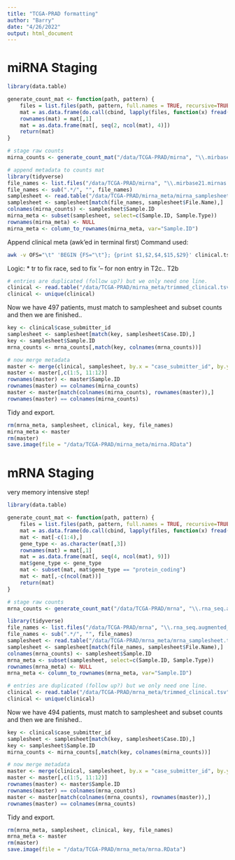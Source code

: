 ```yaml
---
title: "TCGA-PRAD formatting"
author: "Barry"
date: "4/26/2022"
output: html_document
---
```


# miRNA Staging

```R
library(data.table)

generate_count_mat <- function(path, pattern) {
    files = list.files(path, pattern, full.names = TRUE, recursive=TRUE, include.dirs=TRUE)
    mat = as.data.frame(do.call(cbind, lapply(files, function(x) fread(x, stringsAsFactors = FALSE))))
    rownames(mat) = mat[,1]
    mat = as.data.frame(mat[, seq(2, ncol(mat), 4)])
    return(mat)
}

# stage raw counts
mirna_counts <- generate_count_mat("/data/TCGA-PRAD/mirna", "\\.mirbase21.mirnas.quantification.txt$")
```

```R
# append metadata to counts mat
library(tidyverse)
file_names <- list.files("/data/TCGA-PRAD/mirna", "\\.mirbase21.mirnas.quantification.txt$", full.names = FALSE, recursive = TRUE, include.dirs = FALSE)
file_names <- sub(".*/", "", file_names)
samplesheet <- read.table("/data/TCGA-PRAD/mirna_meta/mirna_samplesheet.tsv", header=T, sep="\t")
samplesheet <- samplesheet[match(file_names, samplesheet$File.Name),]
colnames(mirna_counts) <- samplesheet$Sample.ID
mirna_meta <- subset(samplesheet, select=c(Sample.ID, Sample.Type))
rownames(mirna_meta) <- NULL
mirna_meta <- column_to_rownames(mirna_meta, var="Sample.ID")
```


Append clinical meta (awk'ed in terminal first) 
Command used:
```bash
awk -v OFS="\t" 'BEGIN {FS="\t"}; {print $1,$2,$4,$15,$29}' clinical.tsv | tr ' ' '_' | sed "s/'--/NA/" > trimmed_clinical.tsv
```
Logic:
* tr to fix race, sed to fix '-- for non entry in T2c.. T2b

```R
# entries are duplicated (follow up?) but we only need one line. 
clinical <- read.table("/data/TCGA-PRAD/mirna_meta/trimmed_clinical.tsv", header=T)
clinical <- unique(clinical)
```

Now we have 497 patients, must match to samplesheet and subset counts and then we are finished..

```R
key <- clinical$case_submitter_id
samplesheet <- samplesheet[match(key, samplesheet$Case.ID),]
key <- samplesheet$Sample.ID
mrna_counts <- mrna_counts[,match(key, colnames(mrna_counts))]

# now merge metadata
master <- merge(clinical, samplesheet, by.x = "case_submitter_id", by.y = "Case.ID")
master <- master[,c(1:5, 11:12)]
rownames(master) <- master$Sample.ID
rownames(master) == colnames(mirna_counts)
master <- master[match(colnames(mirna_counts), rownames(master)),]
rownames(master) == colnames(mirna_counts)
```

Tidy and export.

```R
rm(mrna_meta, samplesheet, clinical, key, file_names)
mirna_meta <- master
rm(master)
save.image(file = "/data/TCGA-PRAD/mirna_meta/mirna.RData")
```


# mRNA Staging

very memory intensive step!

```R
library(data.table)

generate_count_mat <- function(path, pattern) {
    files = list.files(path, pattern, full.names = TRUE, recursive=TRUE, include.dirs=TRUE)
    mat = as.data.frame(do.call(cbind, lapply(files, function(x) fread(x, stringsAsFactors = FALSE))))
    mat <- mat[-c(1:4),]
    gene_type <- as.character(mat[,3])
    rownames(mat) = mat[,1]
    mat = as.data.frame(mat[, seq(4, ncol(mat), 9)])
    mat$gene_type <- gene_type
    mat <- subset(mat, mat$gene_type == "protein_coding")
    mat <- mat[,-c(ncol(mat))]
    return(mat)
}

# stage raw counts
mrna_counts <- generate_count_mat("/data/TCGA-PRAD/mrna", "\\.rna_seq.augmented_star_gene_counts.tsv$")
```

```R
library(tidyverse)
file_names <- list.files("/data/TCGA-PRAD/mrna", "\\.rna_seq.augmented_star_gene_counts.tsv$", full.names = FALSE, recursive = TRUE, include.dirs = FALSE)
file_names <- sub(".*/", "", file_names)
samplesheet <- read.table("/data/TCGA-PRAD/mrna_meta/mrna_samplesheet.tsv", header=T, sep="\t")
samplesheet <- samplesheet[match(file_names, samplesheet$File.Name),]
colnames(mrna_counts) <- samplesheet$Sample.ID
mrna_meta <- subset(samplesheet, select=c(Sample.ID, Sample.Type))
rownames(mrna_meta) <- NULL
mrna_meta <- column_to_rownames(mrna_meta, var="Sample.ID")
```

```R
# entries are duplicated (follow up?) but we only need one line. 
clinical <- read.table("/data/TCGA-PRAD/mrna_meta/trimmed_clinical.tsv", header=T)
clinical <- unique(clinical)
```

Now we have 494 patients, must match to samplesheet and subset counts and then we are finished..

```R
key <- clinical$case_submitter_id
samplesheet <- samplesheet[match(key, samplesheet$Case.ID),]
key <- samplesheet$Sample.ID
mirna_counts <- mirna_counts[,match(key, colnames(mirna_counts))]

# now merge metadata
master <- merge(clinical, samplesheet, by.x = "case_submitter_id", by.y = "Case.ID")
master <- master[,c(1:5, 11:12)]
rownames(master) <- master$Sample.ID
rownames(master) == colnames(mrna_counts)
master <- master[match(colnames(mrna_counts), rownames(master)),]
rownames(master) == colnames(mrna_counts)
```

Tidy and export.

```R
rm(mrna_meta, samplesheet, clinical, key, file_names)
mrna_meta <- master
rm(master)
save.image(file = "/data/TCGA-PRAD/mrna_meta/mrna.RData")
```